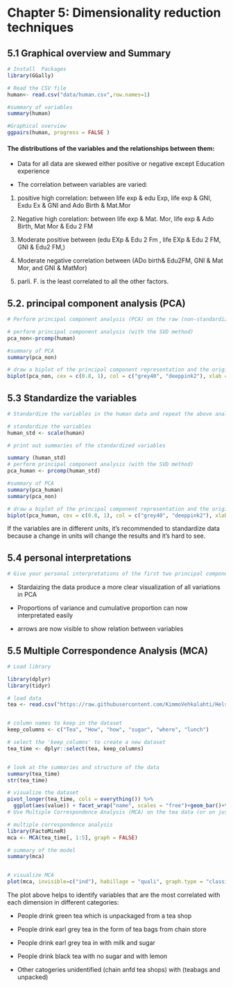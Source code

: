 
# Chapter 5:  Dimensionality reduction techniques


## 5.1 Graphical overview and Summary

```r
# Install  Packages
library(GGally)

# Read the CSV file 
human<- read.csv("data/human.csv",row.names=1)

#summary of variables
summary(human)

#Graphical overview
ggpairs(human, progress = FALSE )
```

#### The distributions of the variables and the relationships between them:
* Data for all data are skewed either positive or negative except Education experience

* The correlation between variables are varied:

1. positive high correlation: between life exp & edu Exp, life exp & GNI, Exdu Ex & GNI  and Ado Birth & Mat.Mor

2. Negative high corelation: between life exp & Mat. Mor, life exp & Ado Birth, Mat Mor & Edu 2 FM

3. Moderate positive between (edu EXp & Edu 2 Fm , life EXp & Edu 2 FM, GNI &  Edu2 FM,)

4. Moderate negative correlation between (ADo birth& Edu2FM, GNI & Mat Mor, and GNI & MatMor)

5. parli. F. is the least correlated to all the other factors.



## 5.2.  principal component analysis (PCA)

```r
# Perform principal component analysis (PCA) on the raw (non-standardized) human data. Show the variability captured by the principal components. Draw a biplot displaying the observations by the first two principal components (PC1 coordinate in x-axis, PC2 coordinate in y-axis), along with arrows representing the original variables. (0-2 points)

# perform principal component analysis (with the SVD method)
pca_non<-prcomp(human)

#summary of PCA
summary(pca_non)

# draw a biplot of the principal component representation and the original variables
biplot(pca_non, cex = c(0.8, 1), col = c("grey40", "deeppink2"), xlab = NA, ylab = NA)
```
 
## 5.3 Standardize the variables
```r
# Standardize the variables in the human data and repeat the above analysis. Interpret the results of both analysis (with and without standardizing). Are the results different? Why or why not? Include captions (brief descriptions) in your plots where you describe the results by using not just your variable names, but the actual phenomena they relate to. (0-4 points)

# standardize the variables
human_std <- scale(human)

# print out summaries of the standardized variables

summary (human_std)
# perform principal component analysis (with the SVD method)
pca_human <- prcomp(human_std)

#summary of PCA
summary(pca_human)
summary(pca_non)

# draw a biplot of the principal component representation and the original variables
biplot(pca_human, cex = c(0.8, 1), col = c("grey40", "deeppink2"), xlab = NA, ylab = NA)


```
If the variables are in different units, it’s recommended to standardize data because a change in units will change the results and it’s hard to see. 




## 5.4 personal interpretations

```r
# Give your personal interpretations of the first two principal component dimensions based on the biplot drawn after PCA on the standardized human data. (0-2 points)


```
* Stardaizing the data produce a more clear visualization of all variations in PCA

* Proportions of variance and cumulative proportion can now interpretated easily

* arrows are now visible to show relation between variables


## 5.5 Multiple Correspondence Analysis (MCA)

```r
# Load library

library(dplyr)
library(tidyr)

# load data
tea <- read.csv("https://raw.githubusercontent.com/KimmoVehkalahti/Helsinki-Open-Data-Science/master/datasets/tea.csv", stringsAsFactors = TRUE)


# column names to keep in the dataset
keep_columns <- c("Tea", "How", "how", "sugar", "where", "lunch")

# select the 'keep_columns' to create a new dataset
tea_time <- dplyr::select(tea, keep_columns)


# look at the summaries and structure of the data
summary(tea_time)
str(tea_time)

# visualize the dataset
pivot_longer(tea_time, cols = everything()) %>% 
  ggplot(aes(value)) + facet_wrap("name", scales = "free")+geom_bar()+theme(axis.text.x = element_text(angle = 45, hjust = 1, size = 8))
# Use Multiple Correspondence Analysis (MCA) on the tea data (or on just certain columns of the data, it is up to you!). Interpret the results of the MCA and draw at least the variable biplot of the analysis. You can also explore other plotting options for MCA. Comment on the output of the plots. (0-4 points)

# multiple correspondence analysis
library(FactoMineR)
mca <- MCA(tea_time[, 1:5], graph = FALSE)

# summary of the model
summary(mca)


# visualize MCA
plot(mca, invisible=c("ind"), habillage = "quali", graph.type = "classic")
```
The plot above helps to identify variables that are the most correlated with each dimension in different categories: 

*  People drink green tea which is  unpackaged from a tea shop

* People drink  earl grey tea in the form of tea bags from chain store

* People drink  earl grey tea in with milk and sugar

* People drink  black tea with no sugar and with lemon

* Other catogeries unidentified (chain anfd tea shops) with (teabags and unpacked)